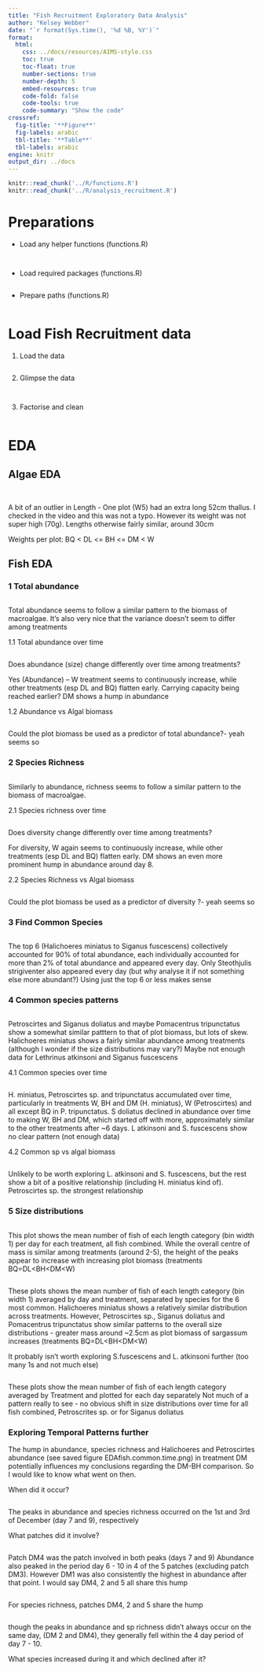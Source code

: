 ```yaml
---
title: "Fish Recruitment Exploratory Data Analysis"
author: "Kelsey Webber"
date: "`r format(Sys.time(), '%d %B, %Y')`"
format: 
  html:
    css: ../docs/resources/AIMS-style.css
    toc: true
    toc-float: true
    number-sections: true
    number-depth: 5
    embed-resources: true
    code-fold: false
    code-tools: true
    code-summary: "Show the code"
crossref:
  fig-title: '**Figure**'
  fig-labels: arabic
  tbl-title: '**Table**'
  tbl-labels: arabic
engine: knitr
output_dir: ../docs
---
```


```r
knitr::read_chunk('../R/functions.R')
knitr::read_chunk('../R/analysis_recruitment.R')

```

# Preparations

- Load any helper functions (functions.R)

```r
```

```r
```


- Load required packages (functions.R)

```r
```

- Prepare paths (functions.R)

```r

```

# Load Fish Recruitment data

1. Load the data
```r
```

2. Glimpse the data
```r
```

```r
```

3. Factorise and clean
```r
```

# EDA

## Algae EDA

```r
```

```r
```
A bit of an outlier in Length - One plot (W5) had an extra long 52cm thallus. I checked in the video and this was not a typo. However its weight was not super high (70g). Lengths otherwise fairly similar, around 30cm

Weights per plot: BQ < DL <= BH <= DM < W

## Fish EDA

### 1 Total abundance
```r
```
Total abundance seems to follow a similar pattern to the biomass of macroalgae. It’s also very nice that the variance doesn’t seem to differ among treatments

1.1 Total abundance over time
```r
```
Does abundance (size) change differently over time among treatments?

Yes (Abundance) – W treatment seems to continuously increase, while other treatments (esp DL and BQ) flatten early. Carrying capacity being reached earlier? DM shows a hump in abundance

1.2 Abundance vs Algal biomass
```r
```
Could the plot biomass be used as a predictor of total abundance?- yeah seems so

### 2 Species Richness

```r
```
Similarly to abundance, richness seems to follow a similar pattern to the biomass of macroalgae.


2.1 Species richness over time
```r
```
Does diversity change differently over time among treatments?

For diversity,  W again seems to continuously increase, while other treatments (esp DL and BQ) flatten early. DM shows an even more prominent hump in abundance around day 8.

2.2 Species Richness vs Algal biomass
```r
```

Could the plot biomass be used as a predictor of diversity ?- yeah seems so

### 3 Find Common Species
```r
```
The top 6 (Halichoeres miniatus to Siganus fuscescens) collectively accounted for 90% of total abundance, each individually accounted for more than 2% of total abundance and appeared every day. Only Steothjulis strigiventer also appeared every day (but why analyse it if not something else more abundant?) Using just the top 6 or less makes sense

### 4 Common species patterns
```r
```

Petroscirtes and Siganus doliatus and maybe Pomacentrus tripunctatus show a somewhat similar patttern to that of plot biomass, but lots of skew. Halichoeres miniatus shows a fairly similar abundance among treatments (although I wonder if the size distributions may vary?) Maybe not enough data for Lethrinus atkinsoni and Siganus fuscescens

4.1 Common species over time
```r
```

H. miniatus, Petroscirtes sp. and tripunctatus accumulated over time, particularly in treatments W, BH and DM (H. miniatus), W (Petroscirtes) and all except BQ in P. tripunctatus. S doliatus declined in abundance over time to making W, BH and DM, which started off with more, approximately similar to the other treatments after ~6 days. L atkinsoni and S. fuscescens show no clear pattern (not enough data)

4.2 Common sp vs algal biomass
```r
```
Unlikely to be worth exploring L. atkinsoni and S. fuscescens, but the rest show a bit of a positive relationship (including H. miniatus kind of). Petroscirtes sp. the strongest relationship

### 5 Size distributions

```r
```
This plot shows the mean number of fish of each length category (bin width 1) per day for each treatment, all fish combined.
While the overall centre of mass is similar among treatments (around 2-5), the height of the peaks appear to increase with increasing plot biomass (treatments BQ=DL<BH<DM<W)

```r
```
These plots shows the mean number of fish of each length category (bin width 1) averaged by day and treatment, separated by species for the 6 most common.
Halichoeres miniatus shows a relatively similar distribution across treatments. However, Petroscirtes sp., Siganus doliatus and Pomacentrus tripunctatus show similar patterns to the overall size distributions - greater mass around ~2.5cm as plot biomass of sargassum increases (treatments BQ=DL<BH<DM<W)

It probably isn't worth exploring S.fuscescens and L. atkinsoni further (too many 1s and not much else)


```r
```
These plots show the mean number of fish of each length category averaged by Treatment and plotted for each day separately
Not much of a pattern really to see - no obvious shift in size distributions over time for all fish combined, Petroscrites sp. or for Siganus doliatus


### Exploring Temporal Patterns further

The hump in abundance, species richness and Halichoeres and Petroscirtes abundance (see saved figure EDAfish.common.time.png) in treatment DM potentially influences my conclusions regarding the DM-BH comparison. So I would like to know what went on then.

When did it occur?

```r
```
The peaks in abundance and species richness occurred on the 1st and 3rd of December (day 7 and 9), respectively

What patches did it involve?
```r
```
Patch DM4 was the patch involved in both peaks (days 7 and 9)
Abundance also peaked in the period day 6 - 10 in 4 of the 5 patches (excluding patch DM3). However DM1 was also consistently the highest in abundance after that point. I would say DM4, 2 and 5 all share this hump

```r
```

For species richness, patches DM4, 2 and 5 share the hump

```r
```

though the peaks in abundance and sp richness didn't always occur on the same day, (DM 2 and DM4), they generally fell within the 4 day period of day 7 - 10.

What species increased during it and which declined after it?
```r
```

```r
```